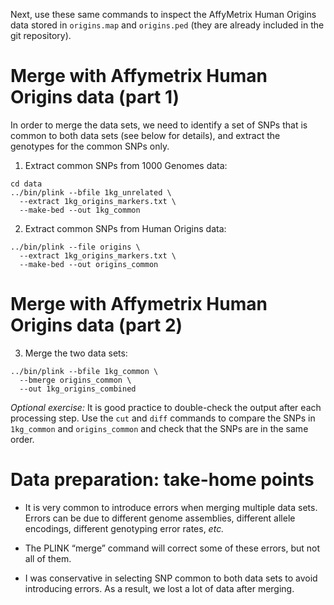 Next, use these same commands to inspect the AffyMetrix Human Origins
data stored in `origins.map` and `origins.ped` (they are already
included in the git repository).

Merge with Affymetrix Human Origins data (part 1)
=================================================

In order to merge the data sets, we need to identify a set of SNPs
that is common to both data sets (see below for details), and
extract the genotypes for the common SNPs only.

1. Extract common SNPs from 1000 Genomes data:

```
cd data
../bin/plink --bfile 1kg_unrelated \
  --extract 1kg_origins_markers.txt \
  --make-bed --out 1kg_common
```

2. Extract common SNPs from Human Origins data:
```
../bin/plink --file origins \
  --extract 1kg_origins_markers.txt \
  --make-bed --out origins_common
```

Merge with Affymetrix Human Origins data (part 2)
=================================================

3. Merge the two data sets:
```
../bin/plink --bfile 1kg_common \
  --bmerge origins_common \
  --out 1kg_origins_combined
```

*Optional exercise:* It is good practice to double-check the output
after each processing step. Use the `cut` and `diff` commands to
compare the SNPs in `1kg_common` and `origins_common` and check that
the SNPs are in the same order.

Data preparation: take-home points
==================================

+ It is very common to introduce errors when merging multiple data
  sets. Errors can be due to different genome assemblies, different
  allele encodings, different genotyping error rates, *etc.*

+ The PLINK "merge" command will correct some of these errors, but not all
  of them.

+ I was conservative in selecting SNP common to both data sets to
  avoid introducing errors. As a result, we lost a lot of data after
  merging.

